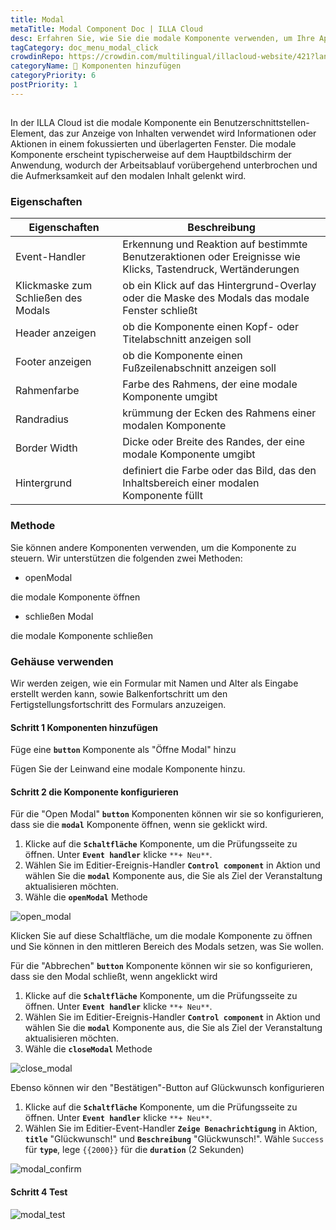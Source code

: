 ```yaml
---
title: Modal
metaTitle: Modal Component Doc | ILLA Cloud
desc: Erfahren Sie, wie Sie die modale Komponente verwenden, um Ihre App in der ILLA Cloud anzupassen.
tagCategory: doc_menu_modal_click
crowdinRepo: https://crowdin.com/multilingual/illacloud-website/421?languages=de&filter=basic&value=0
categoryName: 🧬 Komponenten hinzufügen
categoryPriority: 6
postPriority: 1
---
```


## <h2 hidden>Was ist Modal?</h2>

In der ILLA Cloud ist die modale Komponente ein Benutzerschnittstellen-Element, das zur Anzeige von Inhalten verwendet wird Informationen oder Aktionen in einem fokussierten und überlagerten Fenster. Die modale Komponente erscheint typischerweise auf dem Hauptbildschirm der Anwendung, wodurch der Arbeitsablauf vorübergehend unterbrochen und die Aufmerksamkeit auf den modalen Inhalt gelenkt wird.

### Eigenschaften

| Eigenschaften                       | Beschreibung                                                                                                        |
| ----------------------------------- | ------------------------------------------------------------------------------------------------------------------- |
| Event-Handler                       | Erkennung und Reaktion auf bestimmte Benutzeraktionen oder Ereignisse wie Klicks, Tastendruck, Wertänderungen       |
| Klickmaske zum Schließen des Modals | ob ein Klick auf das Hintergrund-Overlay oder die Maske des Modals das modale Fenster schließt                      |
| Header anzeigen                     | ob die Komponente einen Kopf- oder Titelabschnitt anzeigen soll                                                     |
| Footer anzeigen                     | ob die Komponente einen Fußzeilenabschnitt anzeigen soll                                                            |
| Rahmenfarbe                         | Farbe des Rahmens, der eine modale Komponente umgibt                                                                |
| Randradius                          | krümmung der Ecken des Rahmens einer modalen Komponente                                                             |
| Border Width                        | Dicke oder Breite des Randes, der eine modale Komponente umgibt                                                     |
| Hintergrund                         | definiert die Farbe oder das Bild, das den Inhaltsbereich einer modalen Komponente füllt                            |

### Methode

Sie können andere Komponenten verwenden, um die Komponente zu steuern. Wir unterstützen die folgenden zwei Methoden:

-   openModal

die modale Komponente öffnen

-   schließen Modal

die modale Komponente schließen

### Gehäuse verwenden

Wir werden zeigen, wie ein Formular mit Namen und Alter als Eingabe erstellt werden kann, sowie Balkenfortschritt um den Fertigstellungsfortschritt des Formulars anzuzeigen.

#### Schritt 1 Komponenten hinzufügen

Füge eine **`button`** Komponente als "Öffne Modal" hinzu

Fügen Sie der Leinwand eine modale Komponente hinzu.

#### Schritt 2 die Komponente konfigurieren

Für die "Open Modal" **`button`** Komponenten können wir sie so konfigurieren, dass sie die **`modal`** Komponente öffnen, wenn sie geklickt wird.

1.  Klicke auf die **`Schaltfläche`** Komponente, um die Prüfungsseite zu öffnen. Unter **`Event handler`** klicke `**+ Neu**`.
2.  Wählen Sie im Editier-Ereignis-Handler **`Control component`** in Aktion und wählen Sie die **`modal`** Komponente aus, die Sie als Ziel der Veranstaltung aktualisieren möchten.
3.  Wähle die **`openModal`** Methode

![open_modal](https://cdn.illacloud.com/official-website/img/docs/open_modal.jpg)

Klicken Sie auf diese Schaltfläche, um die modale Komponente zu öffnen und Sie können in den mittleren Bereich des Modals setzen, was Sie wollen.

Für die "Abbrechen" **`button`** Komponente können wir sie so konfigurieren, dass sie den Modal schließt, wenn angeklickt wird

1.  Klicke auf die **`Schaltfläche`** Komponente, um die Prüfungsseite zu öffnen. Unter **`Event handler`** klicke `**+ Neu**`.
2.  Wählen Sie im Editier-Ereignis-Handler **`Control component`** in Aktion und wählen Sie die **`modal`** Komponente aus, die Sie als Ziel der Veranstaltung aktualisieren möchten.
3.  Wähle die **`closeModal`** Methode

![close_modal](https://cdn.illacloud.com/official-website/img/docs/close_modal.jpg)

Ebenso können wir den "Bestätigen"-Button auf Glückwunsch konfigurieren

1.  Klicke auf die **`Schaltfläche`** Komponente, um die Prüfungsseite zu öffnen. Unter **`Event handler`** klicke `**+ Neu**`.
2.  Wählen Sie im Editier-Event-Handler **`Zeige Benachrichtigung`** in Aktion, **`title`** "Glückwunsch!" und **`Beschreibung`** "Glückwunsch!". Wähle `Success` für **`type`**, lege `{{2000}}` für die **`duration`** (2 Sekunden)

![modal_confirm](https://cdn.illacloud.com/official-website/img/docs/modal_confirm.jpg)

#### Schritt 4 Test

![modal_test](https://cdn.illacloud.com/official-website/img/docs/modal_test.gif)
